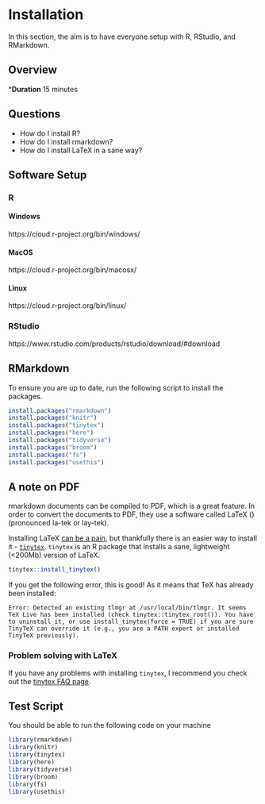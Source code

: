 # Installation

In this section, the aim is to have everyone setup with R, RStudio, and RMarkdown.

## Overview

***Duration** 15 minutes

## Questions

* How do I install R?
* How do I install rmarkdown?
* How do I install LaTeX in a sane way?

## Software Setup

### R

#### Windows

https://cloud.r-project.org/bin/windows/

#### MacOS

https://cloud.r-project.org/bin/macosx/

#### Linux

https://cloud.r-project.org/bin/linux/

### RStudio

https://www.rstudio.com/products/rstudio/download/#download

## RMarkdown

To ensure you are up to date, run the following script to install the packages.

```r
install.packages("rmarkdown")
install.packages("knitr")
install.packages("tinytex")
install.packages("here")
install.packages("tidyverse")
install.packages("broom")
install.packages("fs")
install.packages("usethis")
```

## A note on PDF

rmarkdown documents can be compiled to PDF, which is a great feature. In order to convert the documents to PDF, they use a software called LaTeX (\LaTeX) (pronounced la-tek or lay-tek). 

Installing LaTeX [can be a pain](https://yihui.name/tinytex/pain/), but thankfully there is an easier way to install it - [`tinytex`](https://yihui.name/tinytex/). `tinytex` is an R package that installs a sane, lightweight (<200Mb) version of LaTeX. 

```r
tinytex::install_tinytex()
```

If you get the following error, this is good! As it means that TeX has already been installed:

```
Error: Detected an existing tlmgr at /usr/local/bin/tlmgr. It seems TeX Live has been installed (check tinytex::tinytex_root()). You have to uninstall it, or use install_tinytex(force = TRUE) if you are sure TinyTeX can override it (e.g., you are a PATH expert or installed TinyTeX previously).
```

### Problem solving with LaTeX

If you have any problems with installing `tinytex`, I recommend you check out the [tinytex FAQ page](https://yihui.name/tinytex/faq/).

## Test Script

You should be able to run the following code on your machine

```r
library(rmarkdown)
library(knitr)
library(tinytex)
library(here)
library(tidyverse)
library(broom)
library(fs)
library(usethis)
```

